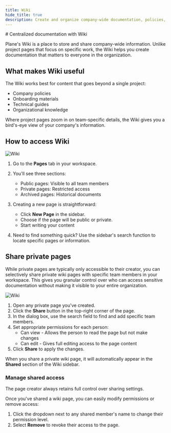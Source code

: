 ```yaml
---
title: Wiki
hide_title: true
description: Create and organize company-wide documentation, policies, guides, and knowledge that extends beyond individual projects.
---
```



<div className="tag-wrapper">
# Centralized documentation with Wiki
<Tags 
  tags={[ 
    { name: "Pro", link:"https://plane.so/pricing", additionalClass: "pro" }
  ]} 
 />
</div>

Plane's Wiki is a place to store and share company-wide information. Unlike project pages that focus on specific work, the Wiki helps you create documentation that matters to everyone in the organization.


## What makes Wiki useful

The Wiki works best for content that goes beyond a single project:

- Company policies
- Onboarding materials
- Technical guides
- Organizational knowledge

Where project pages zoom in on team-specific details, the Wiki gives you a bird's-eye view of your company's information.

## How to access Wiki

![Wiki](https://media.docs.plane.so/pages/pages-wiki.webp#center)

1. Go to the **Pages** tab in your workspace.

2. You'll see three sections: 
    - Public pages: Visible to all team members
    - Private pages: Restricted access
    - Archived pages: Historical documents

3. Creating a new page is straightforward:
    - Click **New Page** in the sidebar.
    - Choose if the page will be public or private.
    - Start writing your content

4. Need to find something quick? Use the sidebar's search function to locate specific pages or information.

## Share private pages
While private pages are typically only accessible to their creator, you can selectively share private wiki pages with specific team members in your workspace. This gives you granular control over who can access sensitive documentation without making it visible to your entire organization.

![Wiki](https://media.docs.plane.so/wiki/share-private-pages.webp#center)  

1. Open any private page you've created.
2. Click the **Share** button in the top-right corner of the page.
3. In the dialog box, use the search field to find and add specific team members.
4. Set appropriate permissions for each person:
    - Can view - Allows the person to read the page but not make changes
    - Can edit - Gives full editing access to the page content
5. Click **Share** to apply the changes.

When you share a private wiki page, it will automatically appear in the **Shared** section of the Wiki sidebar. 

### Manage shared access
The page creator always retains full control over sharing settings.

Once you've shared a wiki page, you can easily modify permissions or remove access:

1. Click the dropdown next to any shared member's name to change their permission level.
2. Select **Remove** to revoke their access to the page.

